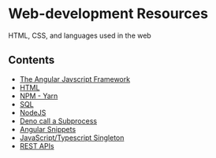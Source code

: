 = Web-development Resources =

HTML, CSS, and languages used in the web


== Contents ==

* [[angular.wiki|The Angular Javscript Framework]]
* [[html.wiki|HTML]]
* [[npm-yarn.wiki|NPM - Yarn]]
* [[sql.wiki|SQL]]
* [[nodejs.wiki|NodeJS]]
* [[javascript-deno-call-subprocess.ts.wiki|Deno call a Subprocess]]
* [[angular-snippets.wiki|Angular Snippets]]
* [[javascript-singleton.wiki|JavaScript/Typescript Singleton]]
* [[REST APIs.wiki|REST APIs]]